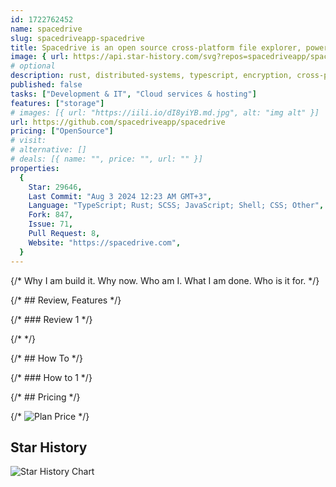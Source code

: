```yaml
---
id: 1722762452
name: spacedrive
slug: spacedriveapp-spacedrive
title: Spacedrive is an open source cross-platform file explorer, powered by a virtual distributed filesystem written in Rust.
image: { url: https://api.star-history.com/svg?repos=spacedriveapp/spacedrive }
# optional
description: rust, distributed-systems, typescript, encryption, cross-platform, storage, file-manager,  ,
published: false
tasks: ["Development & IT", "Cloud services & hosting"]
features: ["storage"]
# images: [{ url: "https://iili.io/dI8yiYB.md.jpg", alt: "img alt" }]
url: https://github.com/spacedriveapp/spacedrive
pricing: ["OpenSource"]
# visit:
# alternative: []
# deals: [{ name: "", price: "", url: "" }]
properties:
  {
    Star: 29646,
    Last Commit: "Aug 3 2024 12:23 AM GMT+3",
    Language: "TypeScript; Rust; SCSS; JavaScript; Shell; CSS; Other",
    Fork: 847,
    Issue: 71,
    Pull Request: 8,
    Website: "https://spacedrive.com",
  }
---
```


{/* Why I am build it. Why now. Who am I. What I am done. Who is it for. */}

{/* ## Review, Features */}

{/* ### Review 1 */}

{/* <DetailYoutube videoId="" startTime={0} /> */}

{/* ## How To */}

{/* ### How to 1 */}

{/* ## Pricing */}

{/* <Img src="" alt="Plan Price" /> */}

## Star History

![Star History Chart](https://api.star-history.com/svg?repos=spacedriveapp/spacedrive)
